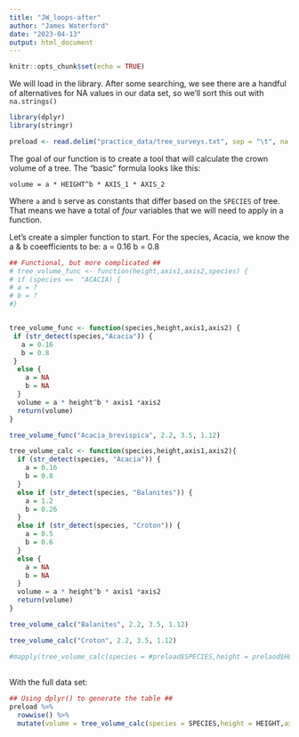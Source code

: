 ```yaml
---
title: "JW_loops-after"
author: "James Waterford"
date: "2023-04-13"
output: html_document
---
```


```r
knitr::opts_chunk$set(echo = TRUE)
```


We will load in the library. After some searching, we see there are a handful of alternatives for NA values in our data set, so we'll sort this out with `na.strings()`
```r
library(dplyr)
library(stringr)

preload <- read.delim("practice_data/tree_surveys.txt", sep = "\t", na.strings = c("dead", "missing", "MISSING", "NA", "?", "3.3."))
```

The goal of our function is to create a tool that will calculate the crown volume of a tree. The "basic" formula looks like this:

`volume = a * HEIGHT^b * AXIS_1 * AXIS_2`

Where `a` and `b` serve as constants that differ based on the `SPECIES` of tree.
That means we have a total of *four* variables that we will need to apply in a function.

Let's create a simpler function to start. For the species, Acacia, we know the a & b coeefficients to be: a = 0.16  b = 0.8
```r
## Functional, but more complicated ##
# tree_volume_func <- function(height,axis1,axis2,species) {
# if (species ==  "ACACIA) {
# a = ?
# b = ?
#}


tree_volume_func <- function(species,height,axis1,axis2) {
 if (str_detect(species,"Acacia")) {
   a = 0.16
   b = 0.8
 }
  else {
    a = NA
    b = NA
  }
  volume = a * height^b * axis1 *axis2
  return(volume)
}

tree_volume_func("Acacia_brevispica", 2.2, 3.5, 1.12)

```




```r
tree_volume_calc <- function(species,height,axis1,axis2){
  if (str_detect(species, "Acacia")) {
    a = 0.16
    b = 0.8
  }
  else if (str_detect(species, "Balanites")) {
    a = 1.2
    b = 0.26
  }
  else if (str_detect(species, "Croton")) {
    a = 0.5
    b = 0.6
  }
  else {
    a = NA
    b = NA
  }
  volume = a * height^b * axis1 *axis2
  return(volume)
}

tree_volume_calc("Balanites", 2.2, 3.5, 1.12) 

tree_volume_calc("Croton", 2.2, 3.5, 1.12)

#mapply(tree_volume_calc(species = #preload$SPECIES,height = prelaod$HEIGHT,axis1 = #preload$AXIS_1,axis2 = preload$AXIS_2)) -> #tree_volume
```

## 

With the full data set:

```r
## Using dplyr() to generate the table ##
preload %>% 
  rowwise() %>% 
  mutate(volume = tree_volume_calc(species = SPECIES,height = HEIGHT,axis1 = AXIS_1,axis2 = AXIS_2)) -> tree_data

```
